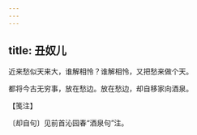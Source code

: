 ```yaml
---
---
---
```

title: 丑奴儿
---







近来愁似天来大，谁解相怜？谁解相怜，又把愁来做个天。

都将今古无穷事，放在愁边。放在愁边，却自移家向酒泉。





【笺注】


〔却自句〕见前首沁园春“酒泉句”注。